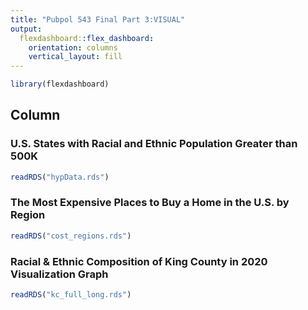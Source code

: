 ```yaml
---
title: "Pubpol 543 Final Part 3:VISUAL"
output: 
  flexdashboard::flex_dashboard:
    orientation: columns
    vertical_layout: fill
---
```


```r
library(flexdashboard)
```

## Column {.tabset}

### U.S. States with Racial and Ethnic Population Greater than 500K

```r

readRDS("hypData.rds")

```

### The Most Expensive Places to Buy a Home in the U.S. by Region

```r
readRDS("cost_regions.rds")
```

### Racial & Ethnic Composition of King County in 2020 Visualization Graph

```r
readRDS("kc_full_long.rds")
```
